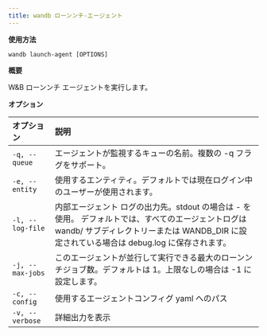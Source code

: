 ```yaml
---
title: wandb ローンンチ-エージェント
---
```


**使用方法**

`wandb launch-agent [OPTIONS]`

**概要**

W&B ローンンチ エージェントを実行します。

**オプション**

| **オプション** | **説明** |
| :--- | :--- |
| `-q, --queue` | エージェントが監視するキューの名前。複数の -q フラグをサポート。 |
| `-e, --entity` | 使用するエンティティ。デフォルトでは現在ログイン中のユーザーが使用されます。 |
| `-l, --log-file` | 内部エージェント ログの出力先。stdout の場合は - を使用。 デフォルトでは、すべてのエージェントログは wandb/ サブディレクトリーまたは WANDB_DIR に設定されている場合は debug.log に保存されます。 |
| `-j, --max-jobs` | このエージェントが並行して実行できる最大のローンンチジョブ数。デフォルトは 1。上限なしの場合は -1 に設定します。 |
| `-c, --config` | 使用するエージェントコンフィグ yaml へのパス |
| `-v, --verbose` | 詳細出力を表示 |
